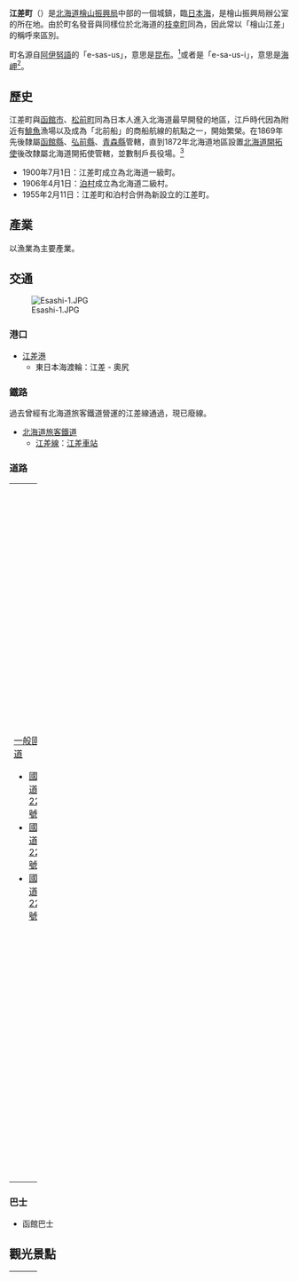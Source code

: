 {{日本町村
| 自治體名=江差
| 町村=町
| 圖像=[[File:Heishiiwa_Rock_Esashi_crop.jpg|240px]]
| 圖像說明=[[瓶子岩|瓶子岩]]
| 町村章=[[File:Emblem_of_Esashi,_Hiyama,_Hokkaido.svg|100px]]
| 日文原名=江差町
| 平假名=えさしちょう
| 羅馬字拼音=Esashi-chō
| 都道府縣=北海道
| 支廳=檜山振興局
| 郡=檜山郡
| 編號=01361-7
| 面積=109.57
| 邊界未定=
| 人口=9,736
| 統計時間=2007年10月31日
| 自治體=[[上之國町|上之國町]]、[[厚澤部町|厚澤部町]]、[[乙部町|乙部町]]
| 樹=[[羅漢柏|羅漢柏]]
| 花=[[玫瑰|玫瑰]]
| 鳥=
| 其他象徵物=
| 其他象徵=
| 首長=[[濱谷一治|濱谷一治]]
| 卸任日期=2010年
| 議員數=12
| 郵遞區號=043-8560
| 所在地=檜山郡江差町字中歌町193-1
| 電話號碼=139-52-1020
| 外部連結=http://www.hokkaido-esashi.jp/
| 經度=
| 緯度=
| 地圖=[[File:Esashi_in_Hiyama_Subprefecture.gif|250px]]
| 註記=人口：[http://www.hokkaido-esashi.jp/ 江差町官方網頁]
}}
'''江差町'''（{{jpn|j=江差町|hg=えさしちょう|rm=Esashi chō|f=y}}）是[[北海道|北海道]][[檜山振興局|檜山振興局]]中部的一個城鎮，臨[[日本海|日本海]]，是檜山振興局辦公室的所在地。由於町名發音與同樣位於北海道的[[枝幸町|枝幸町]]同為{{lang|ja|えさしちょう}}，因此常以「檜山江差」的稱呼來區別。

町名源自[[阿伊努語|阿伊努語]]的「e-sas-us」，意思是[[昆布|昆布]]。<ref name="brief">江差町官方網頁 - 町的概要 [http://www.hokkaido-esashi.jp/info/top.htm http://www.hokkaido-esashi.jp/info/top.htm] {{webarchive|url=https://web.archive.org/web/20071016213953/http://www.hokkaido-esashi.jp/info/top.htm |date=2007-10-16 }}</ref>或者是「e-sa-us-i」，意思是[[海岬|海岬]]<ref>{{Cite web|url=http://www.pref.hokkaido.lg.jp/ks/ass/grp/1120P.pdf|title=アイヌ語地名リスト|accessdate=2017-08-16|author=北海道庁|date=|publisher=北海道庁|archive-date=2018-04-17|archive-url=https://web.archive.org/web/20180417012737/http://www.pref.hokkaido.lg.jp/ks/ass/grp/1120P.pdf|dead-url=no}}</ref>。

== 歷史 ==
江差町與[[函館市|函館市]]、[[松前町_(北海道)|松前町]]同為日本人進入北海道最早開發的地區，江戶時代因為附近有[[鯡魚|鯡魚]]漁場以及成為「北前船」的商船航線的航點之一，開始繁榮。在1869年先後隸屬[[函館縣|函館縣]]、[[弘前縣|弘前縣]]、[[青森縣|青森縣]]管轄，直到1872年北海道地區設置[[北海道開拓使|北海道開拓使]]後改隸屬北海道開拓使管轄，並數制戶長役場。<ref name="brief"/>
* 1900年7月1日：江差町成立為北海道一級町。
* 1906年4月1日：[[泊村_(北海道檜山支廳)|泊村]]成立為北海道二級村。
* 1955年2月11日：江差町和泊村合併為新設立的江差町。

== 產業 ==
以漁業為主要產業。

== 交通 ==
[[File:Esashi-1.JPG|thumb]]
=== 港口 ===
* [[江差港|江差港]]
** 東日本海渡輪：江差 - 奧尻

=== 鐵路 ===
過去曾經有北海道旅客鐵道營運的江差線通過，現已廢線。
*[[北海道旅客鐵道|北海道旅客鐵道]]
**[[江差線|江差線]]：[[江差車站|江差車站]]

=== 道路 ===

{| width="100%"
|-----
| valign="top" width="50%" |
;[[一般國道|一般國道]]
* [[國道227號|國道227號]]
* [[國道228號|國道228號]]
* [[國道229號|國道229號]]
| valign="top" |
;[[主要地方道|主要地方道]]
* 北海道道5號江差木古內線
;[[都道府縣道|道道]]
* 北海道道215號江差停車場線
* 北海道道460號乙部厚澤部線
* 北海道道935號小黑部鰔川線
|}

=== 巴士 ===
* 函館巴士

== 觀光景點 ==

{| width="100%"
|-----
| valign="top" width="50%" |
=== 觀光 ===
* 姥神大神宮
* 五厘澤溫泉
* 砂坂海岸
* 鷗島海水浴場
* 舊中村家住宅
* 舊檜山爾志郡役所
* 開陽丸青少年研修中心

=== 祭典 ===
* 姥神大神宮渡御祭（每年8月）
* 江差追分全國大會（每年9月）
| valign="top" |
=== 文化遺產 ===
* 舊中村家住宅（國指定重要文化財）
* 開陽丸遺跡（埋蔵文化財）
* 舊檜山爾志郡役所庁舎（北海道指定有形文化財）
* 正覺院寛保津波碑（北海道指定有形文化財）：位於正覺院
* 法華寺寬保津波碑（北海道指定有形文化財）：位於法華寺
* 江差姥神町横山家（北海道指定有形民俗文化財）
* 江差姥神神社祭禮山車、神功山人形御呼附屬品（北海道指定有形民俗文化財）
* 江差姥神神社祭禮山車松寶丸（北海道指定有形民俗文化財）
* 江差沖揚げ音頭（北海道指定無形民俗文化財）
* 江差五勝手鹿子舞（北海道指定無形民俗文化財）
* 江差三下（北海道指定無形民俗文化財）
* 江差追分（北海道指定無形民俗文化財）
* 江差餅つき囃子（北海道指定無形民俗文化財）
* 檜山奉行所正門（江差町指定有形文化財）
* 舊關川家別莊（江差町指定有形文化財）
* 金丸家住宅母屋及土藏（江差町指定有形文化財）
* 江差鮫舞蹈（江差町指定無形民俗文化財）
* 江差田澤鹿子舞（江差町指定無形民俗文化財）
* 江差土場鹿子舞（江差町指定無形民俗文化財）
|}

== 教育 ==
=== 高等學校 ===
* [http://www.esashi.hokkaido-c.ed.jp/ 道立北海道江差高等學校] {{Wayback|url=http://www.esashi.hokkaido-c.ed.jp/ |date=20210416080120 }}

=== 中學校 ===

{| width="100%"
|-----
| valign="top" width="50%" |
* 江差町立江差中學校
| valign="top" width="50%" |
* 江差町立江差北中學校
|}

=== 小學校 ===

{| width="100%"
|-----
| valign="top" width="33%" |
* 江差町立江差小學校
| valign="top" width="33%" |
* 江差町立江差北小學校
| valign="top" width="33%" |
* 江差町立南丘小學校
|}

== 姊妹市・友好都市 ==
=== 日本 ===
* [[能登川町|能登川町]]（[[滋賀縣|滋賀縣]]）：姊妹都市，已於2006年1月1日併入[[東近江市|東近江市]]。
* [[珠洲市|珠洲市]]（[[石川縣|石川縣]]）：友好都市

== 參考資料 ==
{{reflist}}

== 外部連結 ==
{{Commonscat|Esashi, Hokkaido (Hiyama)}}
* {{Ja icon}}[https://web.archive.org/web/20071227095448/http://www.h2.dion.ne.jp/~esashi/ 江差傳統觀光協會]
* {{Ja icon}}[https://web.archive.org/web/20071012224746/http://homepage1.nifty.com/esashi/ 江差歷町商店街協同組合]
* {{Ja icon}}[https://web.archive.org/web/20070817214047/http://www.k4.dion.ne.jp/~rekikura/ 松前、上之國、江差三町廣域觀光協進會（北海道歷史俱樂部）]
* {{Ja icon}}[http://www.hiyama.or.jp/ 檜山廣域行政組合] {{Wayback|url=http://www.hiyama.or.jp/ |date=20071226194012 }}
* {{Ja icon}}[http://www.sapporo-jma.go.jp/esashi.html 江差測候所] {{Wayback|url=http://www.sapporo-jma.go.jp/esashi.html |date=20091111233430 }}
* [https://shinsengumijapan.com/photo/esashi/ 江差景點旅遊] {{Wayback|url=https://shinsengumijapan.com/photo/esashi/ |date=20210416080109 }}

{{檜山支廳}}
{{Authority control}}